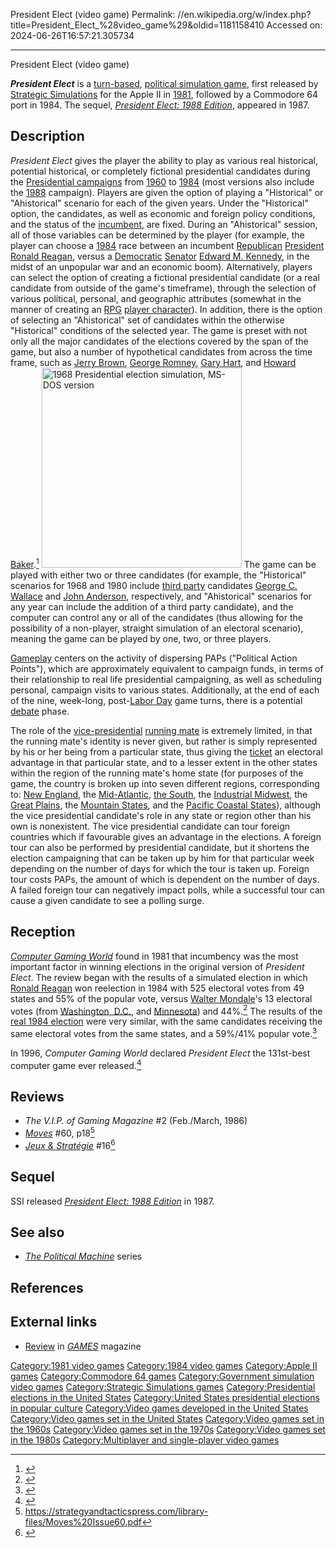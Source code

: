 President Elect (video game)
Permalink: //en.wikipedia.org/w/index.php?title=President_Elect_%28video_game%29&oldid=1181158410
Accessed on: 2024-06-26T16:57:21.305734



------
President Elect (video game)
{{Infobox video game
|title = President Elect
|image = [[File:President Elect Coverart.png|President Election]]
|caption = Cover art for the Apple II edition.
|developer = [[Strategic Simulations]]
|publisher = [[Strategic Simulations]]
|designer = Nelson G. Hernandez Sr.
|released = '''1981:''' Apple II<br>'''1984:''' C64<br>'''1987:''' 1988 Edition
|genre = [[Government simulation game|Political simulation]]
|modes = [[Single-player]], [[Multiplayer video game|multiplayer]]
|platforms = [[Apple II]], [[Commodore 64]]
}}

'''''President Elect''''' is a [[Turn-based game|turn-based]], [[Government simulation game|political simulation game]], first released by [[Strategic Simulations]] for the Apple II in [[1981 in video gaming|1981]], followed by a Commodore 64 port in 1984. The sequel, ''[[President Elect: 1988 Edition]]'', appeared in 1987. 

==Description==
''President Elect'' gives the player the ability to play as various real historical, potential historical, or completely fictional presidential candidates during the [[United States presidential election|Presidential campaigns]] from [[1960 United States presidential election|1960]] to [[1984 United States presidential election|1984]] (most versions also include the [[1988 United States presidential election|1988]] campaign).  Players are given the option of playing a "Historical" or "Ahistorical" scenario for each of the given years.  Under the "Historical" option, the candidates, as well as economic and foreign policy conditions, and the status of the [[Incumbent#In politics|incumbent]], are fixed.  During an "Ahistorical" session, all of those variables can be determined by the player (for example, the player can choose a [[1984 United States presidential election|1984]] race between an incumbent [[Republican Party (United States)|Republican]] [[President of the United States|President]] [[Ronald Reagan]], versus a [[Democratic Party (United States)|Democratic]] [[United States Senate|Senator]] [[Ted Kennedy|Edward M. Kennedy]], in the midst of an unpopular war and an economic boom).  Alternatively, players can select the option of creating a fictional presidential candidate (or a real candidate from outside of the game's timeframe), through the selection of various political, personal, and geographic attributes (somewhat in the manner of creating an [[Role-playing game|RPG]] [[player character]]).  In addition, there is the option of selecting an "Ahistorical" set of candidates within the otherwise "Historical" conditions of the selected year.  The game is preset with not only all the major candidates of the elections covered by the span of the game, but also a number of hypothetical candidates from across the time frame, such as [[Jerry Brown]], [[George W. Romney|George Romney]], [[Gary Hart]], and [[Howard Baker]].<ref name="compute">{{cite journal|last1=Bobo|first1=Ervin|title=President Elect: 1988 Edition|journal=Compute!|date=October 1987|issue=89|page=32|url=http://www.atarimagazines.com/compute/issue89/President_Elect.php}}</ref>
[[Image:President Elect (computer game - screen shot)1.png|thumb|left|320px|[[1968 United States presidential election|1968]] Presidential election simulation, MS-DOS version]]
The game can be played with either two or three candidates (for example, the "Historical" scenarios for 1968 and 1980 include [[Third party (United States)|third party]] candidates [[George C. Wallace]] and [[John B. Anderson|John Anderson]], respectively, and "Ahistorical" scenarios for any year can include the addition of a third party candidate), and the computer can control any or all of the candidates (thus allowing for the possibility of a non-player, straight simulation of an electoral scenario), meaning the game can be played by one, two, or three players.

[[Gameplay]] centers on the activity of dispersing PAPs ("Political Action Points"), which are approximately equivalent to campaign funds, in terms of their relationship to real life presidential campaigning, as well as scheduling personal, campaign visits to various states.  Additionally, at the end of each of the nine, week-long, post-[[Labor Day]] game turns, there is a potential [[United States presidential election debates|debate]] phase.

The role of the [[Vice President of the United States|vice-presidential]] [[running mate]] is extremely limited, in that the running mate's identity is never given, but rather is simply represented by his or her being from a particular state, thus giving the [[Ticket (election)|ticket]] an electoral advantage in that particular state, and to a lesser extent in the other states within the region of the running mate's home state (for purposes of the game, the country is broken up into seven different regions, corresponding to: [[New England]], the [[Mid-Atlantic States|Mid-Atlantic]], [[Southern United States|the South]], the [[Midwestern United States|Industrial Midwest]], the [[Great Plains]], the [[Mountain States]], and the [[West Coast of the United States|Pacific Coastal States]]), although the vice presidential candidate's role in any state or region other than his own is nonexistent. The vice presidential candidate can tour foreign countries which if favourable gives an advantage in the elections. A foreign tour can also be performed by presidential candidate, but it shortens the election campaigning that can be taken up by him for that particular week depending on the number of days for which the tour is taken up. Foreign tour costs PAPs, the amount of which is dependent on the number of days. A failed foreign tour can negatively impact polls, while a successful tour can cause a given candidate to see a polling surge. 

==Reception==
''[[Computer Gaming World]]'' found in 1981 that incumbency was the most important factor in winning elections in the original version of ''President Elect''. The review began with the results of a simulated election in which [[Ronald Reagan]] won reelection in 1984 with 525 electoral votes from 49 states and 55% of the popular vote, versus [[Walter Mondale]]'s 13 electoral votes (from [[Washington, D.C.]], and [[Minnesota]]) and 44%.<ref name="sipe19811112">{{cite magazine | url=http://www.cgwmuseum.org/galleries/index.php?year=1981&pub=2&id=1 | title=The Political Apple | magazine=Computer Gaming World | date=Nov–Dec 1981 | accessdate=10 November 2013 | author=Sipe, Russell | pages=23}}</ref> The results of the [[1984 United States presidential election|real 1984 election]] were very similar, with the same candidates receiving the same electoral votes from the same states, and a 59%/41% popular vote.<ref name="sipe198501">{{cite magazine | url=http://www.cgwmuseum.org/galleries/index.php?year=1985&pub=2&id=20 | title=You Read It Here First! | magazine=Computer Gaming World | date=January 1985 | accessdate=10 November 2013 | author=Sipe, Russell | pages=13}}</ref>

In 1996, ''Computer Gaming World'' declared ''President Elect'' the 131st-best computer game ever released.<ref name="cgw150">{{cite magazine | url=http://www.cgwmuseum.org/galleries/index.php?year=1996&pub=2&id=148 | title=150 Best Games of All Time | magazine=Computer Gaming World | date=November 1996 | accessdate=25 March 2016 | pages=64–80}}</ref>

==Reviews==
*''The V.I.P. of Gaming Magazine'' #2 (Feb./March, 1986)
*''[[Moves (magazine)|Moves]]'' #60, p18<ref>https://strategyandtacticspress.com/library-files/Moves%20Issue60.pdf</ref>
*''[[:fr:Jeux et Stratégie|Jeux & Stratégie]]'' #16<ref>{{cite web | url=https://archive.org/details/jeux-et-strategie-16/page/22/mode/2up | title=Jeux & stratégie 16 | date=August 1982 }}</ref>

==Sequel==
SSI released ''[[President Elect: 1988 Edition]]'' in 1987.

==See also==
* ''[[The Political Machine (series)|The Political Machine]]'' series

==References==
{{reflist}}

==External links==
*[https://archive.org/details/games-58-1984-december/page/50/mode/2up Review] in ''[[GAMES Magazine|GAMES]]'' magazine

[[Category:1981 video games]]
[[Category:1984 video games]]
[[Category:Apple II games]]
[[Category:Commodore 64 games]]
[[Category:Government simulation video games]]
[[Category:Strategic Simulations games]]
[[Category:Presidential elections in the United States]]
[[Category:United States presidential elections in popular culture]]
[[Category:Video games developed in the United States]]
[[Category:Video games set in the United States]]
[[Category:Video games set in the 1960s]]
[[Category:Video games set in the 1970s]]
[[Category:Video games set in the 1980s]]
[[Category:Multiplayer and single-player video games]]